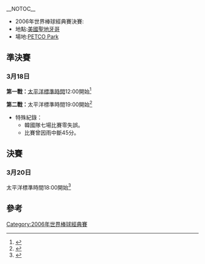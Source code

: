 {{main|2006年世界棒球經典賽}}
__NOTOC__
*2006年世界棒球經典賽決賽:
*地點:[[美國|美國]][[聖地牙哥_(加利福尼亞州)|聖地牙哥]]
*場地:[[沛可公園球場|PETCO Park]]

== 準決賽 ==
=== 3月18日 ===
'''第一戰：'''[[时区#UTC-8|太平洋標準時間]]12:00開始<ref name="SF CUB:DOM">{{cite web|url=http://web.worldbaseballclassic.com/2006/stats/stats.jsp?t=g_box&gid=2006_03_18_cubint_domint_1|title=2006 WBC Semifinal CUB:DOM Boxscore}}{{dead link|date=十一月 2017 |bot=InternetArchiveBot }}</ref>
{{棒球比賽9局記分板
| 先攻='''{{bb|CUB}}'''
| R1=0 | R2=0 | R3=0 | R4=0 | R5=0 | R6=0 | R7=3 | R8=0 | R9=0 | RR=3 | RH=12 | RE=3
| 後攻={{bb|DOM}}
| H1=0 | H2=0 | H3=0 | H4=0 | H5=0 | H6=1 | H7=0 | H8=0 | H9=0 | HR=1 | HH=8 | HE=1
| 勝投={{lang|en|Pedro Luis Lazo}} (1W) | 敗投={{lang|en|Odalis Perez}} (2W1L) | 救援=無
| 勝利打點={{lang|en|Osmani Urrutia}}（7上）| 全壘打=無
| 觀眾=41,268 | 時=3 | 分=42
}}

'''第二戰：'''太平洋標準時間19:00開始<ref name="SF JPN:KOR">{{cite web|url=http://web.worldbaseballclassic.com/2006/stats/stats.jsp?t=g_box&gid=2006_03_18_jpnint_korint_1|title=2006 WBC Semifinal JPN:KOR Boxscore}}{{dead link|date=十一月 2017 |bot=InternetArchiveBot }}</ref>
{{棒球比賽9局記分板
| 先攻='''{{bb|JPN}}'''
| R1=0 | R2=0 | R3=0 | R4=0 | R5=0 | R6=0 | R7=5 | R8=1 | R9=0 | RR=6 | RH=11 | RE=0
| 後攻={{bb|KOR}}
| H1=0 | H2=0 | H3=0 | H4=0 | H5=0 | H6=0 | H7=0 | H8=0 | H9=0 | HR=0 | HH=4 | HE=0
| 勝投=[[上原浩治|上原浩治]] (2W) | 敗投=權炳斗 (1L) | 救援=無
| 勝利打點=[[福留孝介|福留孝介]]（7上）| 全壘打=[[福留孝介|福留孝介]]（7上，2分）、[[多村仁志|多村仁志]]（8上，1分）
| 觀眾=42,639 | 時=2 | 分=40
}}
*特殊紀錄：
**韓國隊七場比賽零失誤。
**比賽曾因雨中斷45分。

== 決賽 ==
=== 3月20日 ===
太平洋標準時間18:00開始<ref name="F JPN:CUB">{{cite web|url=http://web.worldbaseballclassic.com/2006/stats/stats.jsp?t=g_box&gid=2006_03_20_jpnint_cubint_1|title=2006 WBC Final JPN:CUB Boxscore}}{{dead link|date=十一月 2017 |bot=InternetArchiveBot }}</ref>
{{棒球比賽9局記分板
| 先攻='''{{bb|JPN}}'''
| R1=4 | R2=0 | R3=0 | R4=0 | R5=2 | R6=0 | R7=0 | R8=0 | R9=4 | RR=10 | RH=10 | RE=3
| 後攻={{bb|CUB}}
| H1=1 | H2=0 | H3=0 | H4=0 | H5=0 | H6=2 | H7=0 | H8=2 | H9=1 | HR=6 | HH=11 | HE=1
| 勝投=[[松坂大輔|松坂大輔]] (3W) | 敗投={{link-en|Ormari Romero|Ormari Romero}} (2W1L) | 救援=[[大塚晶則|大塚晶則]] (1SV)
| 勝利打點=[[多村仁志|多村仁志]]（1上）<!-- 觸身球 --> | 全壘打={{link-en|Eduardo Paret|Eduardo Paret}}（1下，1分）、{{link-en|Frederich Cepeda|Frederich Cepeda}}（8下，2分）
| 觀眾=42,696 | 時=3 | 分=40
}}

== 參考 ==
{{reflist}}

[[Category:2006年世界棒球經典賽|Category:2006年世界棒球經典賽]]